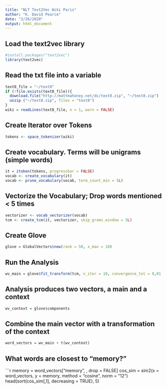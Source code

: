 ---
title: "NLT Text2Vec Wiki Paris"
author: "K. David Pearce"
date: "2/26/2020"
output: html_document
---

## Load the text2vec library

```{r}
#install.packages("text2vec")
library(text2vec)
```

## Read the txt file into a variable

```{r}
text8_file = "~/text8"
if (!file.exists(text8_file)){
  download.file("http://mattmahoney.net/dc/text8.zip", "~/text8.zip")
  unzip ("~/text8.zip", files = "text8")
}
wiki = readLines(text8_file, n = 1, warn = FALSE)
```

## Create Iterator over Tokens

```{r}
tokens <- space_tokenizer(wiki)
```
## Create vocabulary. Terms will be unigrams (simple words)

```{r}
it = itoken(tokens, progressbar = FALSE)
vocab <- create_vocabulary(it)
vocab <- prune_vocabulary(vocab, term_count_min = 5L)
```

## Vectorize the Vocabulary; Drop words mentioned < 5 times

```{r}
vectorizer <- vocab_vectorizer(vocab)
tcm <- create_tcm(it, vectorizer, skip_grams_window = 5L)
```

## Create Glove

```{r}
glove = GlobalVectors$new(rank = 50, x_max = 10)
```

## Run the Analysis

```{r}
wv_main = glove$fit_transform(tcm, n_iter = 10, convergence_tol = 0,01, n_threads = 8)
```

## Analysis produces two vectors, a main and a context

```{r}
wv_context = glove$components
```

## Combine the main vector with a transformation of the context

```{r}
word_vectors = wv_main + t(wv_context)
```

## What words are closest to "memory?"

```{r}
memory = word_vectors["memory", , drop = FALSE]
cos_sim = sim2(x = word_vectors, y = memory, method = "cosine", norm = "12")
head(sort(cos_sim[,1], decreasing = TRUE), 5)